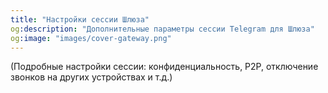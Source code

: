 ```yaml
---
title: "Настройки сессии Шлюза"
og:description: "Дополнительные параметры сессии Telegram для Шлюза"
og:image: "images/cover-gateway.png"
---
```


(Подробные настройки сессии: конфиденциальность, P2P, отключение звонков на других устройствах и т.д.)

